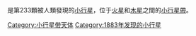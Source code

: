 <!-- Additional parameters for this template  are available at [[Template:Infobox_Planet|Template:Infobox Planet]]. -->{{Infobox Planet | discovery=yes | physical_characteristics = yes | bgcolour=#FFFFC0 | name=233 Asterope
 | discoverer=[[Alphonse_Louis_Nicolas_Borrelly|A. Borrelly]]
 | discovered=[[May_11|May 11]], 1883
 | alt_names=''n/a''
 | mp_category=[[Asteroid_belt|Main belt]]
 | epoch=[[30_January|30 January]], 2005 ([[Julian_day|JD]] 2453400.5)
 | semimajor=397.923 [[Giga|G]][[metre|m]] (2.66 [[Astronomical_unit|AU]])
 | perihelion=358.008 Gm (2.393 AU)
 | aphelion=437.839 Gm (2.927 AU)
 | eccentricity=0.1
 | period=1584.533 [[day|d]] (4.34 [[Julian_year_(astronomy)|a]])
 | inclination=7.675[[degree_(angle)|°]]
 | asc_node=222.121°
 | arg_peri=126.274°
 | mean_anomaly=263.357°
 | avg_speed=18.26 km/[[second|s]]
 | dimensions=103.0 km
 | mass=''unknown''
 | density=''unknown''
 | surface_grav=''unknown''
 | escape_velocity=''unknown''
 | rotation=19.70 [[hour|h]]
 | spectral_type=[[T-type_asteroid|T]]
 | abs_magnitude=8.21
 | albedo=''0.087''
 | single_temperature=''unknown''}}

'''{{BASEPAGENAME}}'''是第233顆被人類發現的[[小行星|小行星]]，位于[[火星|火星]]和[[木星|木星]]之間的[[小行星帶|小行星帶]]。

{{小天體}}
{{Minor Planet Number|[[小行星232|小行星232]]|[[小行星234|小行星234]]}}
{{beltasteroid-stub}}

[[Category:小行星带天体|Category:小行星带天体]]
[[Category:1883年发现的小行星|Category:1883年发现的小行星]]